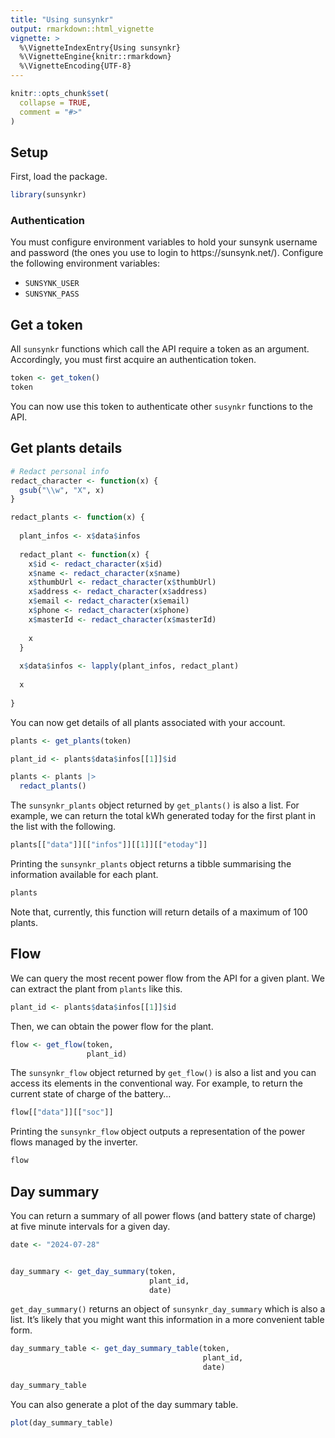 ```yaml
---
title: "Using sunsynkr"
output: rmarkdown::html_vignette
vignette: >
  %\VignetteIndexEntry{Using sunsynkr}
  %\VignetteEngine{knitr::rmarkdown}
  %\VignetteEncoding{UTF-8}
---
```


```r
knitr::opts_chunk$set(
  collapse = TRUE,
  comment = "#>"
)
```

## Setup

First, load the package.

```r
library(sunsynkr)
```

### Authentication

You must configure environment variables to hold your sunsynk username and password (the ones you use to login to https://sunsynk.net/). Configure the following environment variables:

- `SUNSYNK_USER`
- `SUNSYNK_PASS`

## Get a token

All `sunsynkr` functions which call the API require a token as an argument. Accordingly, you must first acquire an authentication token.

```r
token <- get_token()
token
```
You can now use this token to authenticate other `susynkr` functions to the API.

## Get plants details

```r

# Redact personal info
redact_character <- function(x) {
  gsub("\\w", "X", x)
}

redact_plants <- function(x) {
  
  plant_infos <- x$data$infos
  
  redact_plant <- function(x) {
    x$id <- redact_character(x$id)
    x$name <- redact_character(x$name)
    x$thumbUrl <- redact_character(x$thumbUrl)
    x$address <- redact_character(x$address)
    x$email <- redact_character(x$email)
    x$phone <- redact_character(x$phone)
    x$masterId <- redact_character(x$masterId)
    
    x
  }
  
  x$data$infos <- lapply(plant_infos, redact_plant)
  
  x
  
}


```

You can now get details of all plants associated with your account.

```r

plants <- get_plants(token)

```

```r

plant_id <- plants$data$infos[[1]]$id

plants <- plants |> 
  redact_plants()

```
The `sunsynkr_plants` object returned by `get_plants()` is also a list. For example, we can return the total kWh generated today for the first plant in the list with the following.

```r

plants[["data"]][["infos"]][[1]][["etoday"]]

```
Printing the `sunsynkr_plants` object returns a tibble summarising the information available for each plant.

```r

plants

```
Note that, currently, this function will return details of a maximum of 100 plants. 

## Flow

We can query the most recent power flow from the API for a given plant. We can extract the plant from `plants` like this. 

```r
plant_id <- plants$data$infos[[1]]$id
```

Then, we can obtain the power flow for the plant.

```r
flow <- get_flow(token, 
                 plant_id)

```
The `sunsynkr_flow` object returned by `get_flow()` is also a list and you can access its elements in the conventional way. For example, to return the current state of charge of the battery...

```r
flow[["data"]][["soc"]]
```

Printing the `sunsynkr_flow` object outputs a representation of the power flows managed by the inverter.

```r
flow
```

## Day summary

You can return a summary of all power flows (and battery state of charge) at five minute intervals for a given day.

```r

date <- "2024-07-28"


day_summary <- get_day_summary(token, 
                               plant_id, 
                               date)

```

`get_day_summary()` returns an object of `sunsynkr_day_summary` which is also a list. It's likely that you might want this information in a more convenient table form.

```r
day_summary_table <- get_day_summary_table(token, 
                                           plant_id, 
                                           date)

day_summary_table
```

You can also generate a plot of the day summary table.

```r
plot(day_summary_table)
```

